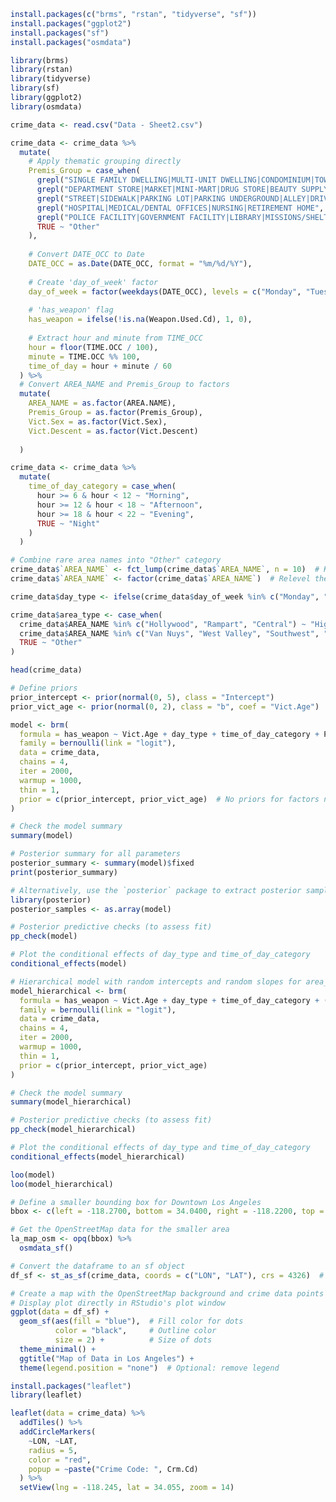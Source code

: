 ```r
install.packages(c("brms", "rstan", "tidyverse", "sf"))
install.packages("ggplot2")
install.packages("sf")
install.packages("osmdata")
```

```r
library(brms)
library(rstan)
library(tidyverse)
library(sf)
library(ggplot2)
library(osmdata)
```

```r
crime_data <- read.csv("Data - Sheet2.csv")
```

```r
crime_data <- crime_data %>%
  mutate(
    # Apply thematic grouping directly
    Premis_Group = case_when(
      grepl("SINGLE FAMILY DWELLING|MULTI-UNIT DWELLING|CONDOMINIUM|TOWNHOUSE|GARAGE|GROUP HOME|SRO|PORCH, RESIDENTIAL|HIGH-RISE BUILDING|FRAT HOUSE/SORORITY/DORMITORY", Premis.Desc, ignore.case = TRUE) ~ "Residential",
      grepl("DEPARTMENT STORE|MARKET|MINI-MART|DRUG STORE|BEAUTY SUPPLY STORE|LIQUOR STORE|TOBACCO SHOP|CLOTHING STORE|JEWELRY STORE|OTHER STORE|BAR|RESTAURANT|COFFEE SHOP|NIGHT CLUB|SPORTS BAR|HOTEL|OFFICE BUILDING/OFFICE|GAS STATION|LAUNDROMAT|HEALTH SPA/GYM|NAIL SALON|PUBLIC STORAGE|FURNITURE STORE|BANK", Premis.Desc, ignore.case = TRUE) ~ "Commercial",
      grepl("STREET|SIDEWALK|PARKING LOT|PARKING UNDERGROUND|ALLEY|DRIVEWAY|PUBLIC RESTROOM|PARK|MTA|BUS|VEHICLE|LA UNION STATION|CONSTRUCTION SITE|TOW YARD|COLLEGE/JUNIOR COLLEGE/UNIVERSITY|ABANDONED BUILDING ABANDONED HOUSE|CONVENTION CENTER|AMTRAK TRAIN|SHOPPING MALL (COMMON AREA)", Premis.Desc, ignore.case = TRUE) ~ "Public Spaces",
      grepl("HOSPITAL|MEDICAL/DENTAL OFFICES|NURSING|RETIREMENT HOME", Premis.Desc, ignore.case = TRUE) ~ "Healthcare",
      grepl("POLICE FACILITY|GOVERNMENT FACILITY|LIBRARY|MISSIONS/SHELTERS|DETENTION|JAIL|STAPLES CENTER", Premis.Desc, ignore.case = TRUE) ~ "Government",
      TRUE ~ "Other"
    ),
  
    # Convert DATE_OCC to Date
    DATE_OCC = as.Date(DATE_OCC, format = "%m/%d/%Y"),
    
    # Create 'day_of_week' factor
    day_of_week = factor(weekdays(DATE_OCC), levels = c("Monday", "Tuesday", "Wednesday", "Thursday", "Friday", "Saturday", "Sunday")),
    
    # 'has_weapon' flag
    has_weapon = ifelse(!is.na(Weapon.Used.Cd), 1, 0),
    
    # Extract hour and minute from TIME_OCC
    hour = floor(TIME.OCC / 100),
    minute = TIME.OCC %% 100,
    time_of_day = hour + minute / 60
  ) %>%
  # Convert AREA_NAME and Premis_Group to factors
  mutate(
    AREA_NAME = as.factor(AREA.NAME),
    Premis_Group = as.factor(Premis_Group),
    Vict.Sex = as.factor(Vict.Sex),
    Vict.Descent = as.factor(Vict.Descent)
    
  )
```

```r
crime_data <- crime_data %>%
  mutate(
    time_of_day_category = case_when(
      hour >= 6 & hour < 12 ~ "Morning",
      hour >= 12 & hour < 18 ~ "Afternoon",
      hour >= 18 & hour < 22 ~ "Evening",
      TRUE ~ "Night"
    )
  )
```

```r
# Combine rare area names into "Other" category
crime_data$`AREA_NAME` <- fct_lump(crime_data$`AREA_NAME`, n = 10)  # Keep the 10 most common areas
crime_data$`AREA_NAME` <- factor(crime_data$`AREA_NAME`)  # Relevel the factor
```

```r
crime_data$day_type <- ifelse(crime_data$day_of_week %in% c("Monday", "Tuesday", "Wednesday", "Thursday", "Friday"), "Weekday", "Weekend")
```

```r
crime_data$area_type <- case_when(
  crime_data$AREA_NAME %in% c("Hollywood", "Rampart", "Central") ~ "High Crime",
  crime_data$AREA_NAME %in% c("Van Nuys", "West Valley", "Southwest", "Harbor") ~ "Low Crime",
  TRUE ~ "Other"
)
```

```r
head(crime_data)
```

```r
# Define priors
prior_intercept <- prior(normal(0, 5), class = "Intercept")
prior_vict_age <- prior(normal(0, 2), class = "b", coef = "Vict.Age")

model <- brm(
  formula = has_weapon ~ Vict.Age + day_type + time_of_day_category + Premis_Group,
  family = bernoulli(link = "logit"),
  data = crime_data,
  chains = 4,
  iter = 2000,
  warmup = 1000,
  thin = 1,
  prior = c(prior_intercept, prior_vict_age)  # No priors for factors needed here
)

# Check the model summary
summary(model)
```

```r
# Posterior summary for all parameters
posterior_summary <- summary(model)$fixed
print(posterior_summary)

# Alternatively, use the `posterior` package to extract posterior samples:
library(posterior)
posterior_samples <- as.array(model)
```

```r
# Posterior predictive checks (to assess fit)
pp_check(model)
```

```r
# Plot the conditional effects of day_type and time_of_day_category
conditional_effects(model)
```

```r
# Hierarchical model with random intercepts and random slopes for area_type
model_hierarchical <- brm(
  formula = has_weapon ~ Vict.Age + day_type + time_of_day_category + (1 | area_type) + Premis_Group,
  family = bernoulli(link = "logit"),
  data = crime_data,
  chains = 4,
  iter = 2000,
  warmup = 1000,
  thin = 1,
  prior = c(prior_intercept, prior_vict_age)
)

# Check the model summary
summary(model_hierarchical)
```

```r
# Posterior predictive checks (to assess fit)
pp_check(model_hierarchical)
```

```r
# Plot the conditional effects of day_type and time_of_day_category
conditional_effects(model_hierarchical)
```

```r
loo(model)
loo(model_hierarchical)
```

```r
# Define a smaller bounding box for Downtown Los Angeles
bbox <- c(left = -118.2700, bottom = 34.0400, right = -118.2200, top = 34.0700)

# Get the OpenStreetMap data for the smaller area
la_map_osm <- opq(bbox) %>%
  osmdata_sf()

# Convert the dataframe to an sf object
df_sf <- st_as_sf(crime_data, coords = c("LON", "LAT"), crs = 4326)  # EPSG:4326 for WGS 84

# Create a map with the OpenStreetMap background and crime data points
# Display plot directly in RStudio's plot window
ggplot(data = df_sf) + 
  geom_sf(aes(fill = "blue"),  # Fill color for dots
          color = "black",     # Outline color
          size = 2) +          # Size of dots
  theme_minimal() + 
  ggtitle("Map of Data in Los Angeles") +
  theme(legend.position = "none")  # Optional: remove legend
```

```r
install.packages("leaflet")
library(leaflet)

leaflet(data = crime_data) %>%
  addTiles() %>%
  addCircleMarkers(
    ~LON, ~LAT,
    radius = 5,
    color = "red",
    popup = ~paste("Crime Code: ", Crm.Cd)
  ) %>%
  setView(lng = -118.245, lat = 34.055, zoom = 14)
```

